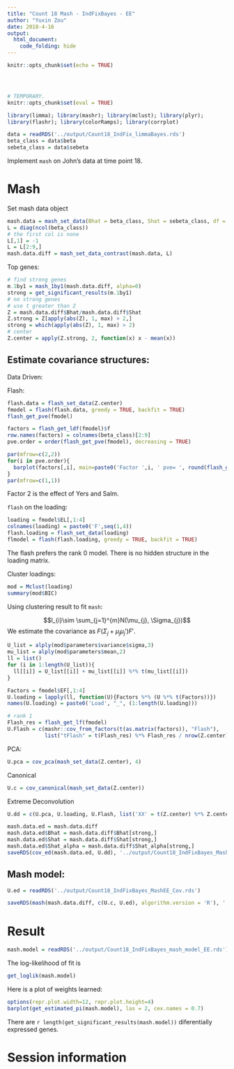 ```yaml
---
title: "Count 18 Mash - IndFixBayes - EE"
author: "Yuxin Zou"
date: 2018-4-16
output: 
  html_document:
    code_folding: hide
---
```


```r
knitr::opts_chunk$set(echo = TRUE)
```

<!-- Update knitr chunk options -->
```r
```

<!-- Insert the date the file was last updated -->
```r
```

<!-- Insert the code version (Git commit SHA1) if Git repository exists and R
 package git2r is installed -->
```r
```

```r
# TEMPORARY.
knitr::opts_chunk$set(eval = TRUE)
```

```r
library(limma); library(mashr); library(mclust); library(plyr);
library(flashr); library(colorRamps); library(corrplot)
```

```r
data = readRDS('../output/Count18_IndFix_limmaBayes.rds')
beta_class = data$beta
sebeta_class = data$sebeta
```

Implement `mash` on John's data at time point 18.

# Mash

Set mash data object
```r
mash.data = mash_set_data(Bhat = beta_class, Shat = sebeta_class, df = data$df[1])
L = diag(ncol(beta_class))
# the first col is none
L[,1] = -1
L = L[2:9,]
mash.data.diff = mash_set_data_contrast(mash.data, L)
```

Top genes:
```r
# find strong genes
m.1by1 = mash_1by1(mash.data.diff, alpha=0)
strong = get_significant_results(m.1by1)
# no strong genes
# use t greater than 2
Z = mash.data.diff$Bhat/mash.data.diff$Shat
Z.strong = Z[apply(abs(Z), 1, max) > 2,]
strong = which(apply(abs(Z), 1, max) > 2)
# center
Z.center = apply(Z.strong, 2, function(x) x - mean(x))
```

## Estimate covariance structures:

Data Driven:

Flash:
```r
flash.data = flash_set_data(Z.center)
fmodel = flash(flash.data, greedy = TRUE, backfit = TRUE)
flash_get_pve(fmodel)
```
```r
factors = flash_get_ldf(fmodel)$f
row.names(factors) = colnames(beta_class)[2:9]
pve.order = order(flash_get_pve(fmodel), decreasing = TRUE)

par(mfrow=c(2,2))
for(i in pve.order){
  barplot(factors[,i], main=paste0('Factor ',i, ' pve= ', round(flash_get_pve(fmodel)[i],3)), las=2, cex.names = 0.7)
}
par(mfrow=c(1,1))
```
Factor 2 is the effect of Yers and Salm.

`flash` on the loading:
```r
loading = fmodel$EL[,1:4]
colnames(loading) = paste0('F',seq(1,4))
flash.loading = flash_set_data(loading)
flmodel = flash(flash.loading, greedy = TRUE, backfit = TRUE)
```

The flash prefers the rank 0 model. There is no hidden structure in the loading matrix.

Cluster loadings:
```r
mod = Mclust(loading)
summary(mod$BIC)
```

Using clustering result to fit `mash`:

$$l_{i}\sim \sum_{j=1}^{m}N(\mu_{j}, \Sigma_{j})$$
We estimate the covariance as $F(\Sigma_j + \mu_{j}\mu_{j}')F'$.
```r
U_list = alply(mod$parameters$variance$sigma,3)
mu_list = alply(mod$parameters$mean,2)
ll = list()
for (i in 1:length(U_list)){
  ll[[i]] = U_list[[i]] + mu_list[[i]] %*% t(mu_list[[i]])
}

Factors = fmodel$EF[,1:4]
U.loading = lapply(ll, function(U){Factors %*% (U %*% t(Factors))})
names(U.loading) = paste0('Load', "_", (1:length(U.loading)))

# rank 1
Flash_res = flash_get_lf(fmodel)
U.Flash = c(mashr::cov_from_factors(t(as.matrix(factors)), "Flash"), 
            list("tFlash" = t(Flash_res) %*% Flash_res / nrow(Z.center)))
```

PCA:
```r
U.pca = cov_pca(mash_set_data(Z.center), 4)
```

Canonical
```r
U.c = cov_canonical(mash_set_data(Z.center))
```

Extreme Deconvolution
```r
U.dd = c(U.pca, U.loading, U.Flash, list('XX' = t(Z.center) %*% Z.center / nrow(Z.center)))

mash.data.ed = mash.data.diff
mash.data.ed$Bhat = mash.data.diff$Bhat[strong,]
mash.data.ed$Shat = mash.data.diff$Shat[strong,]
mash.data.ed$Shat_alpha = mash.data.diff$Shat_alpha[strong,]
saveRDS(cov_ed(mash.data.ed, U.dd), '../output/Count18_IndFixBayes_MashEE_Cov.rds')
```

## Mash model:
```r
U.ed = readRDS('../output/Count18_IndFixBayes_MashEE_Cov.rds')
```

```r
saveRDS(mash(mash.data.diff, c(U.c, U.ed), algorithm.version = 'R'), '../output/Count18_IndFixBayes_mash_model_EE.rds') 
```

# Result
```r
mash.model = readRDS('../output/Count18_IndFixBayes_mash_model_EE.rds')
```

The log-likelihood of fit is
```r
get_loglik(mash.model)
```
Here is a plot of weights learned:
```r
options(repr.plot.width=12, repr.plot.height=4)
barplot(get_estimated_pi(mash.model), las = 2, cex.names = 0.7)
```

There are `r length(get_significant_results(mash.model))` diferentially expressed genes.

# Session information

<!-- Insert the session information into the document -->
```r
```

